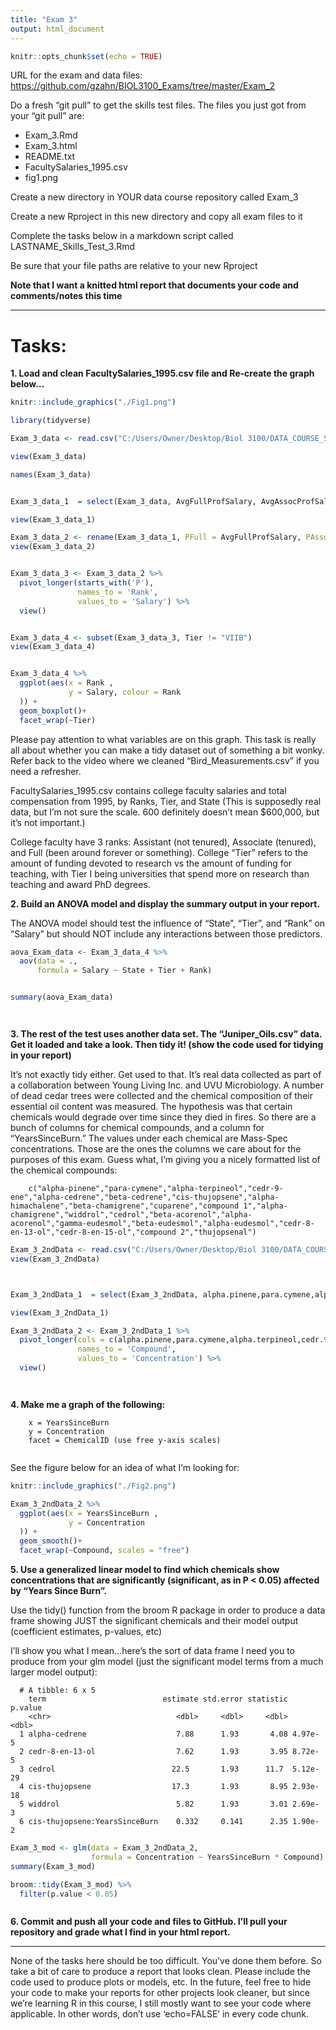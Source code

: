 ```yaml
---
title: "Exam 3"
output: html_document
---
```


```r
knitr::opts_chunk$set(echo = TRUE)
```

URL for the exam and data files: [https://github.com/gzahn/BIOL3100_Exams/tree/master/Exam_2](https://github.com/gzahn/BIOL3100_Exams/tree/master/Exam_2)

Do a fresh "git pull" to get the skills test files.
The files you just got from your "git pull" are:
  
  - Exam_3.Rmd
  - Exam_3.html
  - README.txt                    
  - FacultySalaries_1995.csv      
  - fig1.png                      

Create a new directory in YOUR data course repository called Exam_3               

Create a new Rproject in this new directory and copy all exam files to it  

Complete the tasks below in a markdown script called LASTNAME_Skills_Test_3.Rmd       

Be sure that your file paths are relative to your new Rproject             

**Note that I want a knitted html report that documents your code and comments/notes this time**

___

# Tasks:
  
**1. Load and clean FacultySalaries_1995.csv file and Re-create the graph below...**

```r
knitr::include_graphics("./Fig1.png")

library(tidyverse)

Exam_3_data <- read.csv("C:/Users/Owner/Desktop/Biol 3100/DATA_COURSE_STUART/Exams/Exam 3/FacultySalaries_1995.csv")

view(Exam_3_data)

names(Exam_3_data)


Exam_3_data_1  = select(Exam_3_data, AvgFullProfSalary, AvgAssocProfSalary, AvgAssistProfSalary, NumFullProfs, NumAssocProfs, NumAssistProfs, State, Tier  )

view(Exam_3_data_1)

Exam_3_data_2 <- rename(Exam_3_data_1, PFull = AvgFullProfSalary, PAssoc = AvgAssocProfSalary, PAssist = AvgAssistProfSalary )
view(Exam_3_data_2)


Exam_3_data_3 <- Exam_3_data_2 %>%
  pivot_longer(starts_with('P'),
               names_to = 'Rank',
               values_to = 'Salary') %>%
  view()


Exam_3_data_4 <- subset(Exam_3_data_3, Tier != "VIIB")
view(Exam_3_data_4)


Exam_3_data_4 %>%
  ggplot(aes(x = Rank , 
             y = Salary, colour = Rank
  )) + 
  geom_boxplot()+
  facet_wrap(~Tier)

```


Please pay attention to what variables are on this graph.  This task is really all about whether you can make a tidy dataset out of something a bit wonky. Refer back to the video where we cleaned "Bird_Measurements.csv" if you need a refresher.

FacultySalaries_1995.csv contains college faculty salaries and total compensation from 1995, by Ranks, Tier, and State (This is supposedly real data, but I'm not sure the scale. 600 definitely doesn't mean $600,000, but it's not important.) 

College faculty have 3 ranks: Assistant (not tenured), Associate (tenured), and Full (been around forever or something). College "Tier" refers to the amount of funding devoted to research vs the amount of funding for teaching, with Tier I being universities that spend more on research than teaching and award PhD degrees.

**2. Build an ANOVA model and display the summary output in your report.**

The ANOVA model should test the influence of "State", "Tier", and "Rank" on "Salary" but should NOT include any interactions between those predictors.
```r


aova_Exam_data <- Exam_3_data_4 %>%
  aov(data = .,
      formula = Salary ~ State + Tier + Rank)


summary(aova_Exam_data)




```
**3. The rest of the test uses another data set. The "Juniper_Oils.csv" data. Get it loaded and take a look. Then tidy it! (show the code used for tidying in your report)**
        
It's not exactly tidy either. Get used to that. It's real data collected as part of a collaboration between Young Living Inc. and UVU Microbiology. A number of dead cedar trees were collected and the chemical composition of their essential oil content was measured. The hypothesis was that certain chemicals would degrade over time since they died in fires. So there are a bunch of columns for chemical compounds, and a column for "YearsSinceBurn." The values under each chemical are Mass-Spec concentrations.
        Those are the ones the columns we care about for the purposes of this exam. Guess what, I'm giving you a nicely formatted list of the chemical compounds:

        c("alpha-pinene","para-cymene","alpha-terpineol","cedr-9-ene","alpha-cedrene","beta-cedrene","cis-thujopsene","alpha-himachalene","beta-chamigrene","cuparene","compound 1","alpha-chamigrene","widdrol","cedrol","beta-acorenol","alpha-acorenol","gamma-eudesmol","beta-eudesmol","alpha-eudesmol","cedr-8-en-13-ol","cedr-8-en-15-ol","compound 2","thujopsenal")


```r

Exam_3_2ndData <- read.csv("C:/Users/Owner/Desktop/Biol 3100/DATA_COURSE_STUART/Exams/Exam 3/Juniper_Oils.csv")
view(Exam_3_2ndData)



Exam_3_2ndData_1  = select(Exam_3_2ndData, alpha.pinene,para.cymene,alpha.terpineol,cedr.9.ene,alpha.cedrene,beta.cedrene,cis.thujopsene,alpha.himachalene,beta.chamigrene,cuparene,compound.1,alpha.chamigrene,widdrol,cedrol,beta.acorenol,alpha.acorenol,gamma.eudesmol,beta.eudesmol,alpha.eudesmol,cedr.8.en.13.ol,cedr.8.en.15.ol,compound.2,thujopsenal,YearsSinceBurn)

view(Exam_3_2ndData_1)

Exam_3_2ndData_2 <- Exam_3_2ndData_1 %>%
  pivot_longer(cols = c(alpha.pinene,para.cymene,alpha.terpineol,cedr.9.ene,alpha.cedrene,beta.cedrene,cis.thujopsene,alpha.himachalene,beta.chamigrene,cuparene,compound.1,alpha.chamigrene,widdrol,cedrol,beta.acorenol,alpha.acorenol,gamma.eudesmol,beta.eudesmol,alpha.eudesmol,cedr.8.en.13.ol,cedr.8.en.15.ol,compound.2,thujopsenal),
               names_to = 'Compound',
               values_to = 'Concentration') %>%
  view()




```
                                                         
**4. Make me a graph of the following:**

        x = YearsSinceBurn
        y = Concentration
        facet = ChemicalID (use free y-axis scales)
        
See the figure below for an idea of what I'm looking for:

```r
knitr::include_graphics("./Fig2.png")

Exam_3_2ndData_2 %>%
  ggplot(aes(x = YearsSinceBurn , 
             y = Concentration
  )) + 
  geom_smooth()+
  facet_wrap(~Compound, scales = "free")
```

**5. Use a generalized linear model to find which chemicals show concentrations that are significantly (significant, as in P < 0.05) affected by "Years Since Burn".**

Use the tidy() function from the broom R package in order to produce a data frame showing JUST the significant chemicals and their model output (coefficient estimates, p-values, etc)     

I'll show you what I mean...here's the sort of data frame I need you to produce from your glm model (just the significant model terms from a much larger model output):

      # A tibble: 6 x 5
        term                          estimate std.error statistic  p.value
        <chr>                            <dbl>     <dbl>     <dbl>    <dbl>
      1 alpha-cedrene                    7.88      1.93       4.08 4.97e- 5
      2 cedr-8-en-13-ol                  7.62      1.93       3.95 8.72e- 5
      3 cedrol                          22.5       1.93      11.7  5.12e-29
      4 cis-thujopsene                  17.3       1.93       8.95 2.93e-18
      5 widdrol                          5.82      1.93       3.01 2.69e- 3
      6 cis-thujopsene:YearsSinceBurn    0.332     0.141      2.35 1.90e- 2

```r

Exam_3_mod <- glm(data = Exam_3_2ndData_2,
                  formula = Concentration ~ YearsSinceBurn * Compound)
summary(Exam_3_mod)

broom::tidy(Exam_3_mod) %>%
  filter(p.value < 0.05)



```

**6. Commit and push all your code and files to GitHub. I'll pull your repository and grade what I find in your html report.**

___

None of the tasks here should be too difficult. You've done them before. So take a bit of care to produce a report that looks clean. Please include the code used to produce plots or models, etc. In the future, feel free to hide your code to make your reports for other projects look cleaner, but since we're learning R in this course, I still mostly want to see your code where applicable. In other words, don't use 'echo=FALSE' in every code chunk.
                                                                                                              
                                                                                                    
